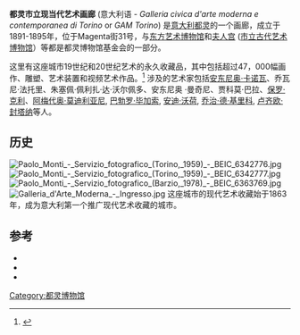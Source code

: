 {{Infobox museum
| name = GAM <br />都灵市立现当代艺术画廊
| native_name = Galleria civica d'arte moderna e contemporanea di Torino
| logo = 
| image = Galleria d'Arte Moderna (Turin) e collezione permanente.jpg
| established = 1895
| location = [[意大利|意大利]][[都灵|都灵]] Magenta街31号 
| type = [[艺术博物馆|艺术博物馆]]
| collections = [[现代艺术|现代艺术]]和[[当代艺术|当代艺术]]
| founder = 
| director = 里卡多·帕索尼
| architect = 卡洛·巴西和戈夫雷多·博切蒂
| website = [https://www.gamtorino.it/it website]
}}
'''都灵市立现当代艺术画廊''' (意大利语 - ''Galleria civica d'arte moderna e contemporanea di Torino'' or ''GAM Torino'') 是[[意大利|意大利]][[都灵|都灵]]的一个画廊，成立于1891-1895年，位于Magenta街31号，与[[东方艺术博物馆|东方艺术博物馆]]和[[夫人宫_(都灵)|夫人宫]] ([[市立古代艺术博物馆|市立古代艺术博物馆]]）等都是都灵博物馆基金会的一部分。

这里有这座城市19世纪和20世纪艺术的永久收藏品，其中包括超过47，000幅画作、雕塑、艺术装置和视频艺术作品。<ref>{{cite web|url=http://www.gamtorino.it/mostra.php?id=378|archive-url=https://web.archive.org/web/20140227074709/http://www.gamtorino.it/mostra.php?id=378|archive-date=2014-02-27|title=Nuovi percorsi delle collezioni GAM - Infinito, Velocità, Etica, Natura|language=it}}</ref> 涉及的艺术家包括[[安东尼奥·卡诺瓦|安东尼奥·卡诺瓦]]、乔瓦尼·法托里、朱塞佩·佩利扎·达·沃尔佩多、安东尼奥 ·曼奇尼、贾科莫·巴拉、[[保罗·克利|保罗·克利]]、[[阿梅代奥·莫迪利亚尼|阿梅代奥·莫迪利亚尼]], [[巴勃罗·毕加索|巴勃罗·毕加索]], [[安迪·沃荷|安迪·沃荷]], [[乔治·德·基里科|乔治·德·基里科]], [[卢齐欧·封塔纳|卢齐欧·封塔纳]]等人。

== 历史 ==
[[File:Paolo_Monti_-_Servizio_fotografico_(Torino,_1959)_-_BEIC_6342776.jpg|thumb]]
[[File:Paolo_Monti_-_Servizio_fotografico_(Torino,_1959)_-_BEIC_6342777.jpg|thumb]]
[[File:Paolo_Monti_-_Servizio_fotografico_(Barzio,_1978)_-_BEIC_6363769.jpg|thumb]]
[[File:Galleria_d'Arte_Moderna_-_Ingresso.jpg|thumb]]
这座城市的现代艺术收藏始于1863年，成为意大利第一个推广现代艺术收藏的城市。

==参考==
<references/>
*{{cite web|url=http://www.gamtorino.it|title=GAM Torino|language=it}}
*{{cite web|url=http://www.fondazionetorinomusei.it|title=Fondazione Torino Musei|language=it}}
*{{Cite web|url=http://mostreemusei.sns.it/index.php?page=_layout_mostra&id=1042&lang=it|title=STRANGERS. Tra Informale e Pop dalle collezioni GAM (Torino, GAM, 16 marzo - 10 giugno 2012)|language=it}}

{{coord|45.0648|7.6693|type:landmark_region:IT|display=title}}
[[Category:都灵博物馆|Category:都灵博物馆]]